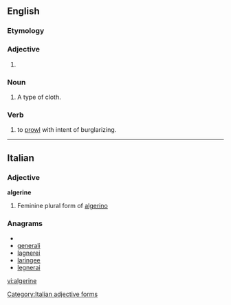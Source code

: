 ==English==

===Etymology===
{{etystub}}

===Adjective===
{{infl|en|adj}}

# {{rfdef}}

===Noun===
{{en-noun}}

# A type of cloth.

===Verb===
{{rfv}}
{{en-verb|algerin|ing}}

# to [[prowl]] with intent of burglarizing.

----

==Italian==

===Adjective===
'''algerine''' {{f}}

# Feminine plural form of [[algerino]]

===Anagrams===
* {{alphagram|aeegilnr}}
* [[generali#Italian|generali]]
* [[lagnerei#Italian|lagnerei]]
* [[laringee#Italian|laringee]]
* [[legnerai#Italian|legnerai]]

[[Category:Italian adjective forms]]

[[vi:algerine]]